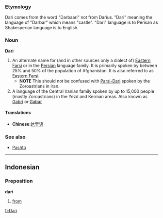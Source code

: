 ===Etymology===
Dari comes from the word "Darbaari" not from Darius. "Dari" meaning the language of "Darbar" which means "castle". "Dari" language is to Perisan as Shakesperian language is to English.

===Noun===
'''Dari'''
#An alternate name for (and in other sources only a dialect of) [[Eastern Farsi]] or in the [[Persian]] language family. It is primarily spoken by between 25% and 50% of the population of Afghanistan. It is also referred to as [[Eastern Farsi]].
#*'''NOTE''' This should not be confused with [[Parsi-Dari]] spoken by the Zoroastrians in Iran.
#A language of the Central Iranian family spoken by up to 15,000 people (mostly Zoroastrians) in the Yezd and Kerman areas.  Also known as [[Gabri]] or [[Gabar]]

====Translations====
*'''Chinese''':[[达里语]]

===See also===
*[[Pashto]]

----

==Indonesian==
===Preposition===
'''dari'''

# [[from]]

[[fi:Dari]]